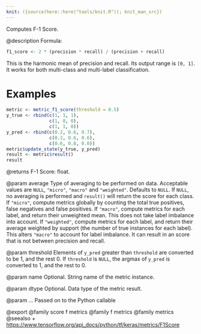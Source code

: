 ```yaml
---
knit: ({source(here::here("tools/knit.R")); knit_man_src})
---
```

Computes F-1 Score.

@description
Formula:

```r
f1_score <- 2 * (precision * recall) / (precision + recall)
```
This is the harmonic mean of precision and recall.
Its output range is `[0, 1]`. It works for both multi-class
and multi-label classification.

# Examples
```r
metric <- metric_f1_score(threshold = 0.5)
y_true <- rbind(c(1, 1, 1),
                c(1, 0, 0),
                c(1, 1, 0))
y_pred <- rbind(c(0.2, 0.6, 0.7),
                c(0.2, 0.6, 0.6),
                c(0.6, 0.8, 0.0))
metric$update_state(y_true, y_pred)
result <- metric$result()
result
```

@returns
F-1 Score: float.

@param average
Type of averaging to be performed on data.
Acceptable values are `NULL`, `"micro"`, `"macro"`
and `"weighted"`. Defaults to `NULL`.
If `NULL`, no averaging is performed and `result()` will return
the score for each class.
If `"micro"`, compute metrics globally by counting the total
true positives, false negatives and false positives.
If `"macro"`, compute metrics for each label,
and return their unweighted mean.
This does not take label imbalance into account.
If `"weighted"`, compute metrics for each label,
and return their average weighted by support
(the number of true instances for each label).
This alters `"macro"` to account for label imbalance.
It can result in an score that is not between precision and recall.

@param threshold
Elements of `y_pred` greater than `threshold` are
converted to be 1, and the rest 0. If `threshold` is
`NULL`, the argmax of `y_pred` is converted to 1, and the rest to 0.

@param name
Optional. String name of the metric instance.

@param dtype
Optional. Data type of the metric result.

@param ...
Passed on to the Python callable

@export
@family score f metrics
@family f metrics
@family metrics
@seealso
+ <https://www.tensorflow.org/api_docs/python/tf/keras/metrics/F1Score>

